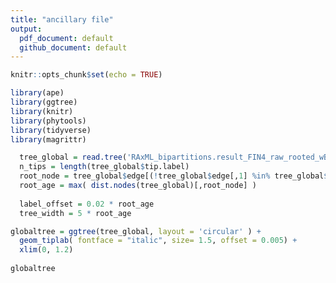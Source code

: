```yaml
---
title: "ancillary file"
output:
  pdf_document: default
  github_document: default
---
```


```r
knitr::opts_chunk$set(echo = TRUE)

library(ape)
library(ggtree)
library(knitr)
library(phytools)
library(tidyverse)
library(magrittr)
```


```r
  tree_global = read.tree('RAxML_bipartitions.result_FIN4_raw_rooted_wBoots_4098mam1out_OK.newick')
  n_tips = length(tree_global$tip.label)
  root_node = tree_global$edge[(!tree_global$edge[,1] %in% tree_global$edge[,2]),1] %>% unique()
  root_age = max( dist.nodes(tree_global)[,root_node] )
  
  label_offset = 0.02 * root_age
  tree_width = 5 * root_age
```

```r
globaltree = ggtree(tree_global, layout = 'circular' ) + 
  geom_tiplab( fontface = "italic", size= 1.5, offset = 0.005) + 
  xlim(0, 1.2) 
  
globaltree

```


